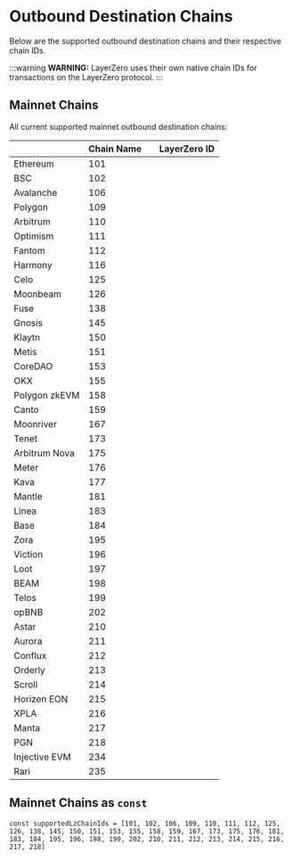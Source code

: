 # Outbound Destination Chains

Below are the supported outbound destination chains and their respective chain IDs.

:::warning
**WARNING:** LayerZero uses their own native chain IDs for transactions on the LayerZero protocol.
:::

## Mainnet Chains

All current supported mainnet outbound destination chains:

| <th className="whitespace-nowrap">Chain Name</th> | <th className="whitespace-nowrap">LayerZero ID</th> |
|---------------------------------------------------|-----------------------------------------------------|
| Ethereum                                          | 101                                                 | 
| BSC                                               | 102                                                 | 
| Avalanche                                         | 106                                                 | 
| Polygon                                           | 109                                                 | 
| Arbitrum                                          | 110                                                 | 
| Optimism                                          | 111                                                 | 
| Fantom                                            | 112                                                 | 
| Harmony                                           | 116                                                 | 
| Celo                                              | 125                                                 | 
| Moonbeam                                          | 126                                                 | 
| Fuse                                              | 138                                                 | 
| Gnosis                                            | 145                                                 | 
| Klaytn                                            | 150                                                 | 
| Metis                                             | 151                                                 | 
| CoreDAO                                           | 153                                                 | 
| OKX                                               | 155                                                 | 
| Polygon zkEVM                                     | 158                                                 | 
| Canto                                             | 159                                                 | 
| Moonriver                                         | 167                                                 | 
| Tenet                                             | 173                                                 | 
| Arbitrum Nova                                     | 175                                                 | 
| Meter                                             | 176                                                 | 
| Kava                                              | 177                                                 | 
| Mantle                                            | 181                                                 | 
| Linea                                             | 183                                                 | 
| Base                                              | 184                                                 | 
| Zora                                              | 195                                                 | 
| Viction                                           | 196                                                 | 
| Loot                                              | 197                                                 | 
| BEAM                                              | 198                                                 | 
| Telos                                             | 199                                                 | 
| opBNB                                             | 202                                                 | 
| Astar                                             | 210                                                 | 
| Aurora                                            | 211                                                 | 
| Conflux                                           | 212                                                 | 
| Orderly                                           | 213                                                 | 
| Scroll                                            | 214                                                 | 
| Horizen EON                                       | 215                                                 | 
| XPLA                                              | 216                                                 | 
| Manta                                             | 217                                                 | 
| PGN                                               | 218                                                 | 
| Injective EVM                                     | 234                                                 | 
| Rari                                              | 235                                                 |

## Mainnet Chains as `const`

```tsx
const supportedLzChainIds = [101, 102, 106, 109, 110, 111, 112, 125, 126, 138, 145, 150, 151, 153, 155, 158, 159, 167, 173, 175, 176, 181, 183, 184, 195, 196, 198, 199, 202, 210, 211, 212, 213, 214, 215, 216, 217, 218]
```